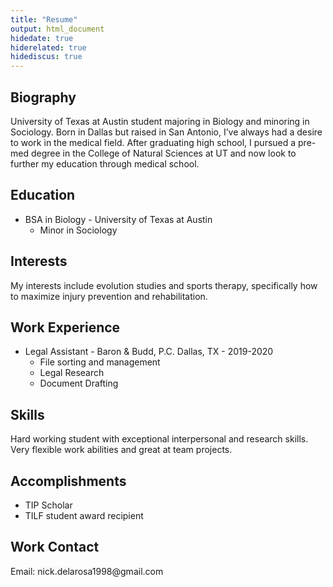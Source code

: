 ```yaml
---
title: "Resume"
output: html_document
hidedate: true
hiderelated: true
hidediscus: true
---
```


## Biography
University of Texas at Austin student majoring in Biology and minoring in Sociology. Born in Dallas but raised in San Antonio, I've always had a desire to work in the medical field. After graduating high school, I pursued a pre-med degree in the College of Natural Sciences at UT and now look to further my education through medical school. 

## Education 
* BSA in Biology - University of Texas at Austin
    + Minor in Sociology 

## Interests
My interests include evolution studies and sports therapy, specifically how to maximize injury prevention and rehabilitation.

## Work Experience 
* Legal Assistant - Baron & Budd, P.C. Dallas, TX - 2019-2020
    + File sorting and management 
    + Legal Research 
    + Document Drafting

## Skills
Hard working student with exceptional interpersonal and research skills. Very flexible work abilities and great at team projects. 

## Accomplishments
    
* TIP Scholar
* TILF student award recipient 

## Work Contact
Email: nick.delarosa1998@gmail.com


